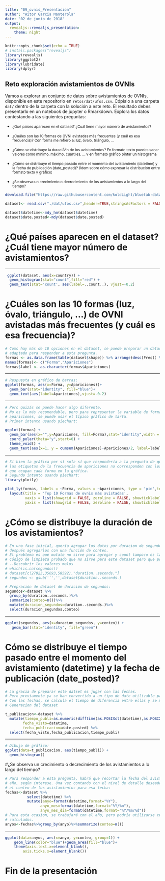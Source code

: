 ```yaml
---
title: "09_ovnis_Presentacion"
author: "Aitor Garcia Manterola"
date: "02 de junio de 2018"
output: 
  revealjs::revealjs_presentation:
    theme: night
---
```


```r
knitr::opts_chunk$set(echo = TRUE)
# install.packages("revealjs")
library(revealjs)
library(ggplot2)
library(lubridate)
library(dplyr)
```

## Reto exploración avistamientos de OVNIs

Vamos a explorar un conjunto de datos sobre avistamientos de OVNIs, disponible en este repositorio en `retos/dat/ufos.csv`. Cópialo a una carpeta `dat/` dentro de la carpeta con la solución a este reto.
El resultado debes presentarlo en un notebook de jupyter o Rmarkdown.
Explora los datos contestando a las siguientes preguntas:


- <small> ¿Qué países aparecen en el dataset? ¿Cuál tiene mayor número de avistamientos? </small>

- <small> ¿Cuáles son las 10 formas de OVNI avistadas más frecuentes (y cuál es esa frecuencia)? Con forma me refiero a: luz, óvalo, triángulo, ... </small>

- <small> ¿Cómo se distribuye la duraciÃ³n de los avistamientos? En formato texto puedes sacar valores como mínimo, máximo, cuartiles, ... y en formato gráfico pintar un histograma </small>

- <small> ¿Cómo se distribuye el tiempo pasado entre el momento del avistamiento (datetime) y la fecha de publicación (date_posted)? (Ídem sobre cómo expresar la distribución entre formato texto y gráfico) </small>

- <small> ¿Se observa un crecimiento o decrecimiento de los avistamientos a lo largo del tiempo? </small>

```r
download.file("https://raw.githubusercontent.com/koldLight/bluetab-data-science-2017/master/retos/dat/ufos.csv", "./dat/ufos.csv", method="libcurl")
```

```r
dataset<- read.csv("./dat/ufos.csv",header=TRUE,stringsAsFactors = FALSE)
```

```r
dataset$datetime<-mdy_hm(dataset$datetime)
dataset$date.posted<-mdy(dataset$date.posted)
```

# ¿Qué países aparecen en el dataset? ¿Cuál tiene mayor número de avistamientos?

----

```r
 ggplot(dataset, aes(x=country)) +
  geom_histogram(stat="count",fill="red") +
  geom_text(stat='count', aes(label=..count..), vjust=-0.2)
```

# ¿Cuáles son las 10 formas (luz, óvalo, triángulo, ...) de OVNI avistadas más frecuentes (y cuál es esa frecuencia)?

```r
# Como hay más de 10 opciones en el dataset, se puede preparar un dataset más 
# adaptado para responder a esta pregunta.
formas <- as.data.frame(table(dataset$shape)) %>% arrange(desc(Freq)) %>% head(10)
names(formas)<- c("Forma","Apariciones")
formas$label <- as.character(formas$Apariciones)
```

----

```r
# Respuesta en gráfico de barras:
ggplot(formas, aes(x=Forma, y=Apariciones))+
  geom_bar(stat="identity", fill="blue")+
  geom_text(aes(label=Apariciones),vjust=-0.2)
```

----

```r
# Pero quizás se puede hacer algo diferente. 
# No es lo más recomendable, pero para representar la variable de formas con su frecuencia de
# apariciones, se puede usar el típico gráfico de tarta.
# Primer intento usando piechart:
```

```r
ggplot(formas) +
  geom_bar(aes(x="",y=Apariciones, fill=Forma),stat="identity",width = 1) +
  coord_polar(theta="y",start=0) +
  theme_void() +
  geom_text(aes(x=1, y = cumsum(Apariciones)-Apariciones/2, label=label))
```

----

```r
# Si bien la gráfica por sí sola sí que respondería a la pregunta de qué forma es la más avistada, 
# las etiquetas de la frecuencia de apariciones no corresponden con los tamaños "de los pedazos" 
# que ocupan cada forma en la gráfica.
# Segundo intento usando piechart:
library(plotly)
```

```r
plot_ly(formas, labels = ~Forma, values = ~Apariciones, type = 'pie',textposition = 'outside',textinfo = 'label+value') %>%
  layout(title = 'Top 10 Formas de ovnis más avistadas',
         xaxis = list(showgrid = FALSE, zeroline = FALSE, showticklabels = FALSE),
         yaxis = list(showgrid = FALSE, zeroline = FALSE, showticklabels = FALSE))
```

# ¿Cómo se distribuye la duración de los avistamientos?

```r
# En una fase inicial, quería agrupar los datos por duracion de segundos y 
# después agregarlos con una función de conteo.
# El problema es que mutate no sirve para agregar y count tampoco es la mejor eleccion
# Código de limpieza probado que no sirve para este dataset pero que podría ayudarme en el futuro:
# --Descubrir los valores malos
# which(is.na(segundos))
# dataset[c(27823,35693,58592),"duration..seconds."]
# segundos <- gsub('`','',dataset$duration..seconds.)

# Prepración de dataset de duración de segundos:
segundos<-dataset %>%
  group_by(duration..seconds.)%>%
  summarize(conteo=n())%>%
  mutate(duracion_segundos=duration..seconds.)%>%
  select(duracion_segundos,conteo)
```

----

```r
ggplot(segundos, aes(x=duracion_segundos, y=conteo)) +
   geom_bar(stat="identity", fill="green")
```

# Cómo se distribuye el tiempo pasado entre el momento del avistamiento (datetime) y la fecha de publicación (date_posted)?

```r
# La gracia de preparar este datset es jugar con las fechas. 
# Pero previamente ya se han convertido a un tipo de dato utilizable para cálculos. 
# Con las fechas, se calcula el tiempo de diferencia entre ellas y se muestra un histograma:
# Generacion del dataset

t_publicacion<-dataset %>%
  mutate(tiempo_publi=as.numeric(difftime(as.POSIXct(datetime),as.POSIXct(date.posted),units="secs")),
        fecha_visto=datetime,
        fecha_publicacion=date.posted) %>%
  select(fecha_visto,fecha_publicacion,tiempo_publi)
```

----

```r
# Dibujo de gráfico:
ggplot(data=t_publicacion, aes(tiempo_publi)) + 
  geom_histogram()
```

#¿Se observa un crecimiento o decrecimiento de los avistamientos a lo largo del tiempo?

```r
# Para responder a esta pregunta, habrá que recortar la fecha del avistamiento a nivel de día, mes o
# año, según interese. Una vez contando con el nivel de detalle deseado, se puede agrupar y realizar
# el conteo de los avistamientos para esa fecha:
fechas<-dataset %>%
          select(datetime) %>%
          mutate(anyo=format(datetime,format="%Y"),
                anyo_mes=format(datetime,format="%Y/%m"),
                anyo_mes_dia=format(datetime,format="%Y/%m/%d"))
# Para esta ocasion, se trabajará con el año, pero podría utilizarse cualquiera de los campos
# calculados.
anyos<-fechas%>%group_by(anyo)%>%summarize(conteo=n())

```

----

```r
ggplot(data=anyos, aes(x=anyo, y=conteo, group=1)) +
    geom_line(color="blue")+geom_area(fill="blue")+
    theme(axis.text.x=element_blank(),
        axis.ticks.x=element_blank())
```

# Fin de la presentación